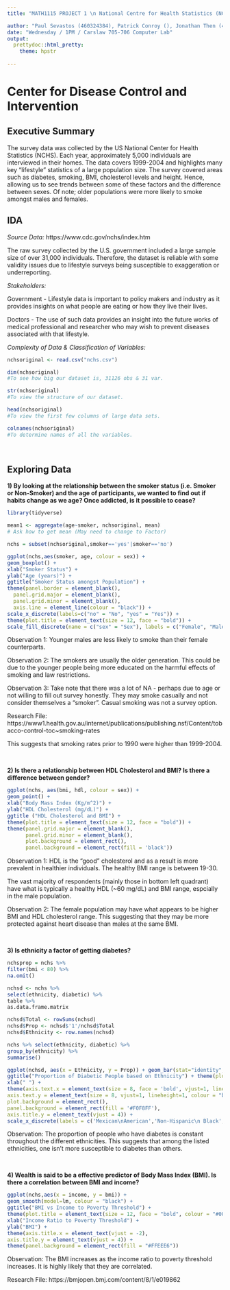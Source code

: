 ---
title: "MATH1115 PROJECT 1 \n National Centre for Health Statistics (NCHS)"

author: "Paul Sevastos (460324384), Patrick Conroy (), Jonathan Then (490605077)"
date: "Wednesday / 1PM / Carslaw 705-706 Computer Lab"
output:
  prettydoc::html_pretty:
    theme: hpstr
    
---

# Center for Disease Control and Intervention

## Executive Summary

The survey data was collected by the US National Center for Health Statistics (NCHS). Each year, approximately 5,000 individuals are interviewed in their homes. The data covers 1999-2004 and highlights many key "lifestyle" statistics of a large population size. The survey covered areas such as diabetes, smoking, BMI, cholesterol levels and height. Hence, allowing us to see trends between some of these factors and the difference between sexes. Of note; older populations were more likely to smoke amongst males and females.

## IDA

*Source Data:* https://www.cdc.gov/nchs/index.htm

The raw survey collected by the U.S. government included a large sample size of over 31,000 individuals. Therefore, the dataset is reliable with some validity issues due to lifestyle surveys being susceptible to exaggeration or underreporting.

*Stakeholders:*

Government - Lifestyle data is important to policy makers and industry as it provides insights on what people are eating or how they live their lives.

Doctors - The use of such data provides an insight into the future works of medical professional and researcher who may wish to prevent diseases associated with that lifestyle.

*Complexity of Data & Classification of Variables:*
```{r, results="hide"}
nchsoriginal <- read.csv("nchs.csv")

dim(nchsoriginal)
#To see how big our dataset is, 31126 obs & 31 var.

str(nchsoriginal)
#To view the structure of our dataset.

head(nchsoriginal)
#To view the first few columns of large data sets.

colnames(nchsoriginal)
#To determine names of all the variables.
```

<br>

## Exploring Data

**1) By looking at the relationship between the smoker status (i.e. Smoker or Non-Smoker) and the age of participants, we wanted to find out if habits change as we age? Once addicted, is it possible to cease?**

```{r, echo=FALSE, message=FALSE, warning=FALSE}
library(tidyverse)

mean1 <- aggregate(age~smoker, nchsoriginal, mean)
# Ask how to get mean (May need to change to Factor)

nchs = subset(nchsoriginal,smoker=='yes'|smoker=='no')

ggplot(nchs,aes(smoker, age, colour = sex)) +
geom_boxplot() +
xlab("Smoker Status") + 
ylab("Age (years)") +
ggtitle("Smoker Status amongst Population") +
theme(panel.border = element_blank(),
  panel.grid.major = element_blank(),
  panel.grid.minor = element_blank(), 
  axis.line = element_line(colour = "black")) +
scale_x_discrete(labels=c("no" = "No", "yes" = "Yes")) +
theme(plot.title = element_text(size = 12, face = "bold")) +
scale_fill_discrete(name = c("sex" = "Sex"), labels = c("Female", "Male"))
```

Observation 1: Younger males are less likely to smoke than their female counterparts.

Observation 2: The smokers are usually the older generation. This could be due to the younger people being more educated on the harmful effects of smoking and law restrictions.

Observation 3: Take note that there was a lot of NA - perhaps due to age or not willing to fill out survey honestly. They may smoke casually and not consider themselves a "smoker". Casual smoking was not a survey option.

Research File: https://www1.health.gov.au/internet/publications/publishing.nsf/Content/tobacco-control-toc~smoking-rates

This suggests that smoking rates prior to 1990 were higher than 1999-2004.

<br>

**2) Is there a relationship between HDL Cholesterol and BMI? Is there a difference between gender?**

```{r, echo=FALSE, message=FALSE, warning=FALSE}

ggplot(nchs, aes(bmi, hdl, colour = sex)) +
geom_point() +
xlab("Body Mass Index (Kg/m^2)") +
ylab("HDL Cholesterol (mg/dL)") +
ggtitle ("HDL Cholesterol and BMI") +
theme(plot.title = element_text(size = 12, face = "bold")) +
theme(panel.grid.major = element_blank(), 
      panel.grid.minor = element_blank(), 
      plot.background = element_rect(),
      panel.background = element_rect(fill = 'black'))
```

Observation 1: HDL is the "good" cholesterol and as a result is more prevalent in healthier individuals. The healthy BMI range is  between 19-30.

The vast majority of respondents (mainly those in bottom left quadrant) have what is typically a healthy HDL (~60 mg/dL) and BMI range, espcially in the male population.

Observation 2: The female population may have what appears to be higher BMI and HDL cholesterol range. This suggesting that they may be more protected against heart disease than males at the same BMI.

<br>

**3) Is ethnicity a factor of getting diabetes?**
```{r, include=FALSE}

nchsprop = nchs %>% 
filter(bmi < 80) %>%
na.omit()

nchsd <- nchs %>%
select(ethnicity, diabetic) %>%
table %>%
as.data.frame.matrix

nchsd$Total <- rowSums(nchsd)
nchsd$Prop <- nchsd$'1'/nchsd$Total
nchsd$Ethnicity <- row.names(nchsd)

nchs %>% select(ethnicity, diabetic) %>%
group_by(ethnicity) %>%
summarise()
```

```{r, echo=FALSE, message=FALSE, warning=FALSE}
ggplot(nchsd, aes(x = Ethnicity, y = Prop)) + geom_bar(stat="identity", colour = 'black', fill = "#EFDECD") +
ggtitle("Proportion of Diabetic People based on Ethnicity") + theme(plot.title = element_text(size = 12, face = "bold")) + ylab("Proportion") +
xlab(" ") +
theme(axis.text.x = element_text(size = 8, face = 'bold', vjust=1, lineheight=1, colour = "darkblue"),
axis.text.y = element_text(size = 8, vjust=1, lineheight=1, colour = "black"),
plot.background = element_rect(),
panel.background = element_rect(fill = '#F0F8FF'),
axis.title.y = element_text(vjust = 4)) +
scale_x_discrete(labels = c('Mexican\nAmerican','Non-Hispanic\n Black','Non-Hispanic\n White','Other Hispanic', 'Other/Multi'))
```

Observation: The proportion of people who have diabetes is constant throughout the different ethnicities. This suggests that among the listed ethnicities, one isn't more susceptible to diabetes than others.

<br>

**4) Wealth is said to be a effective predictor of Body Mass Index (BMI). Is there a correlation between BMI and income?**

```{r, echo=FALSE, message=FALSE, warning=FALSE}

ggplot(nchs,aes(x = income, y = bmi)) +
geom_smooth(model=lm, colour = "black") +
ggtitle("BMI vs Income to Poverty Threshold") +
theme(plot.title = element_text(size = 12, face = "bold", colour = "#000066")) +
xlab("Income Ratio to Poverty Threshold") +
ylab("BMI") +
theme(axis.title.x = element_text(vjust = -2), 
axis.title.y = element_text(vjust = 4)) +
theme(panel.background = element_rect(fill = "#FFEEE6"))
```

Observation: The BMI increases as the income ratio to poverty threshold increases. It is highly likely that they are correlated.

Research File: https://bmjopen.bmj.com/content/8/1/e019862
